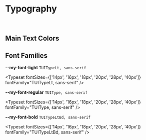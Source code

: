 
<Meta title="Typography" />

# Typography

<br />

## Main Text Colors

<ColorPalette>
  <ColorItem title="Default" colors={['#232323']} />
  <ColorItem title="Light Gray" colors={['#808080']} />
</ColorPalette>

## Font Families

**--my-font-light** `TUITypeLt, sans-serif`

<Typeset
  fontSizes={['14px', '16px', '18px', '20px', '28px', '40px']}
  fontFamily="TUITypeLt, sans-serif"
/>

**--my-font-regular** `TUIType, sans-serif`

<Typeset
  fontSizes={['14px', '16px', '18px', '20px', '28px', '40px']}
  fontFamily="TUIType, sans-serif"
/>

**--my-font-bold** `TUITypeLtBd, sans-serif`

<Typeset
  fontSizes={['14px', '16px', '18px', '20px', '28px', '40px']}
  fontFamily="TUITypeLtBd, sans-serif"
/>

